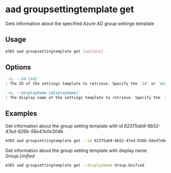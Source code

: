 
# aad groupsettingtemplate get

Gets information about the specified Azure AD group settings template

## Usage

```sh
m365 aad groupsettingtemplate get [options]
```

## Options

```md defintion-list
`-i, --id [id]`
: The ID of the settings template to retrieve. Specify the `id` or `displayName` but not both

`-n, --displayName [displayName]`
: The display name of the settings template to retrieve. Specify the `id` or `displayName` but not both
```

<Global />

## Examples

Get information about the group setting template with id _62375ab9-6b52-47ed-826b-58e47e0e304b_

```sh
m365 aad groupsettingtemplate get --id 62375ab9-6b52-47ed-826b-58e47e0e304b
```

Get information about the group setting template with display name _Group.Unified_

```sh
m365 aad groupsettingtemplate get --displayName Group.Unified
```

